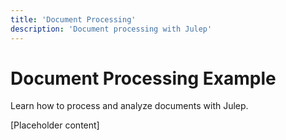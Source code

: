 ```yaml
---
title: 'Document Processing'
description: 'Document processing with Julep'
---
```


# Document Processing Example

Learn how to process and analyze documents with Julep.

[Placeholder content] 